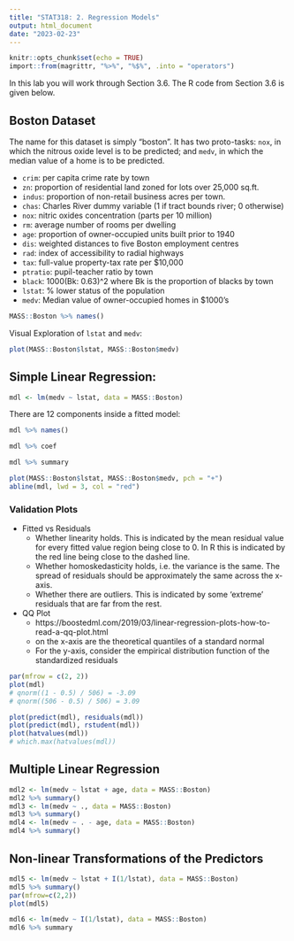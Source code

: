 ```yaml
---
title: "STAT318: 2. Regression Models"
output: html_document
date: "2023-02-23"
---
```


```r
knitr::opts_chunk$set(echo = TRUE)
import::from(magrittr, "%>%", "%$%", .into = "operators")
```

In this lab you will work through Section 3.6.
The R code from Section 3.6 is given below.

## Boston Dataset

The name for this dataset is simply "boston". It has two proto-tasks: `nox`, in which the nitrous oxide level is to be predicted; and `medv`, in which the median value of a home is to be predicted.

-   `crim`: per capita crime rate by town
-   `zn`: proportion of residential land zoned for lots over 25,000 sq.ft.
-   `indus`: proportion of non-retail business acres per town.
-   `chas`: Charles River dummy variable (1 if tract bounds river; 0 otherwise)
-   `nox`: nitric oxides concentration (parts per 10 million)
-   `rm`: average number of rooms per dwelling
-   `age`: proportion of owner-occupied units built prior to 1940
-   `dis`: weighted distances to five Boston employment centres
-   `rad`: index of accessibility to radial highways
-   `tax`: full-value property-tax rate per \$10,000
-   `ptratio`: pupil-teacher ratio by town
-   `black`: 1000(Bk: 0.63)\^2 where Bk is the proportion of blacks by town
-   `lstat`: % lower status of the population
-   `medv`: Median value of owner-occupied homes in \$1000's

```r
MASS::Boston %>% names()
```

Visual Exploration of `lstat` and `medv`:

```r
plot(MASS::Boston$lstat, MASS::Boston$medv)
```

## Simple Linear Regression:

```r
mdl <- lm(medv ~ lstat, data = MASS::Boston)
```

There are 12 components inside a fitted model:

```r
mdl %>% names()
```

```r
mdl %>% coef
```

```r
mdl %>% summary
```

```r
plot(MASS::Boston$lstat, MASS::Boston$medv, pch = "+")
abline(mdl, lwd = 3, col = "red")
```

### Validation Plots

- Fitted vs Residuals
  - Whether linearity holds.
    This is indicated by the mean residual value for every fitted value 
    region being close to 0.
    In R this is indicated by the red line being close to the dashed
    line.
  - Whether homoskedasticity holds, i.e. the variance is the same.
    The spread of residuals should be approximately the same across the
    x-axis.
  - Whether there are outliers.
    This is indicated by some ‘extreme’ residuals that are far from the
    rest.
- QQ Plot
  - https://boostedml.com/2019/03/linear-regression-plots-how-to-read-a-qq-plot.html
  - on the x-axis are the theoretical quantiles of a standard normal
  - For the y-axis, consider the empirical distribution function of the
    standardized residuals

```r
par(mfrow = c(2, 2))
plot(mdl)
# qnorm((1 - 0.5) / 506) = -3.09
# qnorm((506 - 0.5) / 506) = 3.09
```


```r
plot(predict(mdl), residuals(mdl))
plot(predict(mdl), rstudent(mdl))
plot(hatvalues(mdl))
# which.max(hatvalues(mdl))
```

## Multiple Linear Regression

```r
mdl2 <- lm(medv ~ lstat + age, data = MASS::Boston)
mdl2 %>% summary()
mdl3 <- lm(medv ~ ., data = MASS::Boston)
mdl3 %>% summary()
mdl4 <- lm(medv ~ . - age, data = MASS::Boston)
mdl4 %>% summary()
```

## Non-linear Transformations of the Predictors

```r
mdl5 <- lm(medv ~ lstat + I(1/lstat), data = MASS::Boston)
mdl5 %>% summary()
par(mfrow=c(2,2))
plot(mdl5)
```

```r
mdl6 <- lm(medv ~ I(1/lstat), data = MASS::Boston)
mdl6 %>% summary
```
